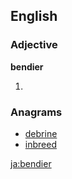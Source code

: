 ==English==

===Adjective===
'''bendier'''

# {{comparative of|[[bendy]]}}

===Anagrams===
* [[debrine#English|debrine]]
* [[inbreed#English|inbreed]]

[[ja:bendier]]